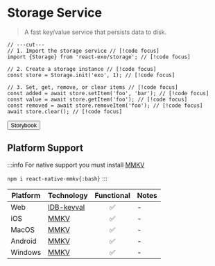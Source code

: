 
# Storage Service

> A fast key/value service that persists data to disk.

```tsx twoslash
// ---cut---
// 1. Import the storage service // [!code focus]
import {Storage} from 'react-exo/storage'; // [!code focus]

// 2. Create a storage instance // [!code focus]
const store = Storage.init('exo', 1); // [!code focus]

// 3. Set, get, remove, or clear items // [!code focus]
const added = await store.setItem('foo', 'bar'); // [!code focus]
const value = await store.getItem('foo'); // [!code focus]
const removed = await store.removeItem('foo'); // [!code focus]
await store.clear(); // [!code focus]
```

<Button href="https://exo.fig.run/?path=/docs/service-storage">Storybook</Button>

## Platform Support

:::info
For native support you must install [MMKV](https://rnmmkv.vercel.app)

`npm i react-native-mmkv{:bash}`
:::

| Platform | Technology | Functional | Notes |
| -------- | ---------- | :--------: | ----- |
| Web | [IDB-keyval](https://github.com/jakearchibald/idb-keyval) | ✅ | - |
| iOS | [MMKV](https://rnmmkv.vercel.app) | ✅ | - |
| MacOS | [MMKV](https://rnmmkv.vercel.app) | ✅ | - |
| Android | [MMKV](https://rnmmkv.vercel.app) | ✅ | - |
| Windows | [MMKV](https://rnmmkv.vercel.app) | ✅ | - |
